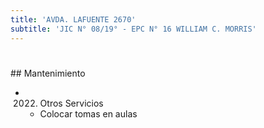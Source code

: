 ```yaml
---
title: 'AVDA. LAFUENTE 2670'
subtitle: 'JIC N° 08/19° - EPC N° 16 WILLIAM C. MORRIS'
---
```


#


 ## Mantenimiento

*  (2022) Otros Servicios 
    + Colocar tomas en aulas



